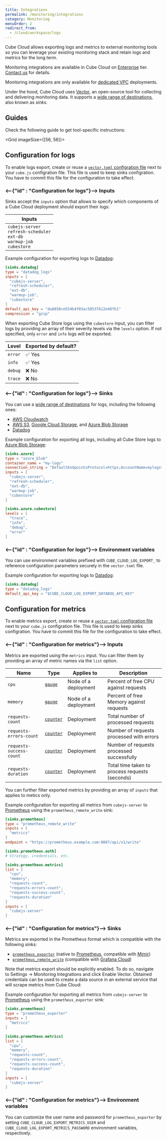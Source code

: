 ```yaml
---
title: Integrations
permalink: /monitoring/integrations
category: Monitoring
menuOrder: 2
redirect_from:
  - /cloud/workspace/logs
---
```


Cube Cloud allows exporting logs and metrics to external monitoring tools so
you can leverage your existing monitoring stack and retain logs and metrics
for the long term.

<SuccessBox>

Monitoring integrations are available in Cube Cloud on
[Enterprise](https://cube.dev/pricing) tier.
[Contact us](https://cube.dev/contact) for details.

</SuccessBox>

<InfoBox>

Monitoring integrations are only available for [dedicated VPC][ref-vpc] deployments.

</InfoBox>

Under the hood, Cube Cloud uses [Vector][vector], an open-source tool for
collecting and delivering monitoring data. It supports a [wide range of
destinations][vector-docs-sinks], also known as _sinks_.

## Guides

Check the following guide to get tool-specific instructions:

<Grid imageSize={[56, 56]}>
  <GridItem
    url="grafana-cloud"
    imageUrl="https://static.cube.dev/icons/grafana.svg"
    title="Grafana Cloud"
  />
</Grid>

## Configuration for logs

To enable logs export, create or reuse a
[`vector.toml` configration file][vector-docs-config] next to your `cube.js`
configration file. This file is used to keep sinks configration. You have to
commit this file for the configuration to take effect.

### <--{"id" : "Configuration for logs"}--> Inputs

Sinks accept the `inputs` option that allows to specify which components of
a Cube Cloud deployment should export their logs: 

| Inputs                                                                                |
| ------------------------------------------------------------------------------------- |
| `cubejs-server`<br/>`refresh-scheduler`<br/>`ext-db`<br/>`warmup-job`<br/>`cubestore` |

Example configuration for exporting logs to
[Datadog][vector-docs-sinks-datadog]:

```toml
[sinks.datadog]
type = "datadog_logs"
inputs = [
  "cubejs-server",
  "refresh-scheduler",
  "ext-db",
  "warmup-job",
  "cubestore"
]
default_api_key = "da8850ce554b4f03ac50537612e48fb1"
compression = "gzip"
```

When exporting Cube Store logs using the `cubestore` input, you can filter
logs by providing an array of their severity levels via the `levels` option.
If not specified, only `error` and `info` logs will be exported.

| Level     | Exported by default? |
| --------- | -------------------- |
| `error`   | ✅ Yes               |
| `info`    | ✅ Yes               |
| `debug`   | ❌ No                |
| `trace`   | ❌ No                |

### <--{"id" : "Configuration for logs"}--> Sinks

You can use a [wide range of destinations][vector-docs-sinks] for logs,
including the following ones:

- [AWS Cloudwatch][vector-docs-sinks-cloudwatch]
- [AWS S3][vector-docs-sinks-s3],
[Google Cloud Storage][vector-docs-sinks-gcs], and
[Azure Blob Storage][vector-docs-sinks-azureblob]
- [Datadog][vector-docs-sinks-datadog]

Example configuration for exporting all logs, including all Cube Store logs
to [Azure Blob Storage][vector-docs-sinks-azureblob]:

```toml
[sinks.azure]
type = "azure_blob"
container_name = "my-logs"
connection_string = "DefaultEndpointsProtocol=https;AccountName=mylogstorage;AccountKey=storageaccountkeybase64encoded;EndpointSuffix=core.windows.net"
inputs = [
  "cubejs-server",
  "refresh-scheduler",
  "ext-db",
  "warmup-job",
  "cubestore"
]

[sinks.azure.cubestore]
levels = [
  "trace",
  "info",
  "debug",
  "error"
]
```

### <--{"id" : "Configuration for logs"}--> Environment variables

You can use environment variables prefixed with `CUBE_CLOUD_LOG_EXPORT_`
to reference configuration parameters securely in the `vector.toml` file.

Example configuration for exporting logs to
[Datadog][vector-docs-sinks-datadog]:

```toml
[sinks.datadog]
type = "datadog_logs"
default_api_key = "$CUBE_CLOUD_LOG_EXPORT_DATADOG_API_KEY"
```

## Configuration for metrics

To enable metrics export, create or reuse a
[`vector.toml` configration file][vector-docs-config] next to your `cube.js`
configration file. This file is used to keep sinks configration. You have to
commit this file for the configuration to take effect.

### <--{"id" : "Configuration for metrics"}--> Inputs

Metrics are exported using the `metrics` input. You can filter them by
providing an array of metric names via the `list` option.

| Name                     | Type                                     | Applies to               | Description                                    |
| ------------------------ | ---------------------------------------- | ------------------------ | ---------------------------------------------- |
| `cpu`                    | [`gauge`][vector-docs-metrics-gauge]     | Node of a deployment     | Percent of free CPU against requests           |
| `memory`                 | [`gauge`][vector-docs-metrics-gauge]     | Node of a deployment     | Percent of free Memory against requests        |
| `requests-count`         | [`counter`][vector-docs-metrics-counter] | Deployment               | Total number of processed requests             |
| `requests-errors-count`  | [`counter`][vector-docs-metrics-counter] | Deployment               | Number of requests processed with errors       |
| `requests-success-count` | [`counter`][vector-docs-metrics-counter] | Deployment               | Number of requests processed successfully      |
| `requests-duration`      | [`counter`][vector-docs-metrics-counter] | Deployment               | Total time taken to process requests (seconds) |

You can further filter exported metrics by providing an array of `inputs`
that applies to metics only.

Example configuration for exporting all metrics from `cubejs-server` to
[Prometheus][vector-docs-sinks-prometheus] using the
`prometheus_remote_write` sink:

```toml
[sinks.prometheus]
type = "prometheus_remote_write"
inputs = [
  "metrics"
]
endpoint = "https://prometheus.example.com:8087/api/v1/write"

[sinks.prometheus.auth]
# Strategy, credentials, etc.

[sinks.prometheus.metrics]
list = [
  "cpu",
  "memory",
  "requests-count",
  "requests-errors-count",
  "requests-success-count",
  "requests-duration"
]
inputs = [
  "cubejs-server"
]
```

### <--{"id" : "Configuration for metrics"}--> Sinks

Metrics are exported in the Prometheus format which is compatible with
the following sinks:

- [`prometheus_exporter`][vector-docs-sinks-prometheus-exporter] (native to
[Prometheus][prometheus], compatible with [Mimir][mimir])
- [`prometheus_remote_write`][vector-docs-sinks-prometheus] (compatible with
[Grafana Cloud][grafana-cloud])

Note that metrics export should be explicitly enabled. To do so, navigate
to&nbsp;<Btn>Settings → Monitoring Integrations</Btn> and
click&nbsp;<Btn>Enable Vector</Btn>. Obtained credentials can be used to
create a data source in an external service that will scrape metrics from
Cube Cloud:

<Screenshot src="https://ucarecdn.com/69897171-2b1c-4611-8260-ab7a0515fdcc/"/>

Example configuration for exporting all metrics from `cubejs-server` to
[Prometheus][vector-docs-sinks-prometheus-exporter] using the
`prometheus_exporter` sink:

```toml
[sinks.prometheus]
type = "prometheus_exporter"
inputs = [
  "metrics"
]

[sinks.prometheus.metrics]
list = [
  "cpu",
  "memory",
  "requests-count",
  "requests-errors-count",
  "requests-success-count",
  "requests-duration"
]
inputs = [
  "cubejs-server"
]
```

### <--{"id" : "Configuration for metrics"}--> Environment variables

You can customize the user name and password for `prometheus_exporter` by
setting `CUBE_CLOUD_LOG_EXPORT_METRICS_USER` and
`CUBE_CLOUD_LOG_EXPORT_METRICS_PASSWORD` environment variables, respectively.

[ref-vpc]: /cloud/configuration/connecting-with-a-vpc
[vector]: https://vector.dev/
[vector-docs-config]: https://vector.dev/docs/reference/configuration/
[vector-docs-sinks]: https://vector.dev/docs/reference/configuration/sinks/
[vector-docs-sinks-cloudwatch]: https://vector.dev/docs/reference/configuration/sinks/aws_cloudwatch_logs/
[vector-docs-sinks-s3]: https://vector.dev/docs/reference/configuration/sinks/aws_s3/
[vector-docs-sinks-azureblob]: https://vector.dev/docs/reference/configuration/sinks/azure_blob/
[vector-docs-sinks-gcs]: https://vector.dev/docs/reference/configuration/sinks/gcp_cloud_storage/
[vector-docs-sinks-datadog]: https://vector.dev/docs/reference/configuration/sinks/datadog_logs/
[vector-docs-sinks-prometheus]: https://vector.dev/docs/reference/configuration/sinks/prometheus_remote_write/
[vector-docs-sinks-prometheus-exporter]: https://vector.dev/docs/reference/configuration/sinks/prometheus_exporter/
[vector-docs-metrics-gauge]: https://vector.dev/docs/about/under-the-hood/architecture/data-model/metric/#gauge
[vector-docs-metrics-counter]: https://vector.dev/docs/about/under-the-hood/architecture/data-model/metric/#counter
[prometheus]: https://prometheus.io
[mimir]: https://grafana.com/oss/mimir/
[grafana-cloud]: https://grafana.com/products/cloud/